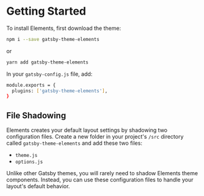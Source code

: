 # Getting Started

To install Elements, first download the theme:

```sh
npm i --save gatsby-theme-elements
```

or

```sh
yarn add gatsby-theme-elements
```

In your `gatsby-config.js` file, add:

```sh
module.exports = {
  plugins: ['gatsby-theme-elements'],
}
```

## File Shadowing

Elements creates your default layout settings by shadowing two configuration files. Create a new folder in your project's `/src` directory called `gatsby-theme-elements` and add these two files:

- `theme.js`
- `options.js`

Unlike other Gatsby themes, you will rarely need to shadow Elements theme components. Instead, you can use these configuration files to handle your layout's default behavior.
